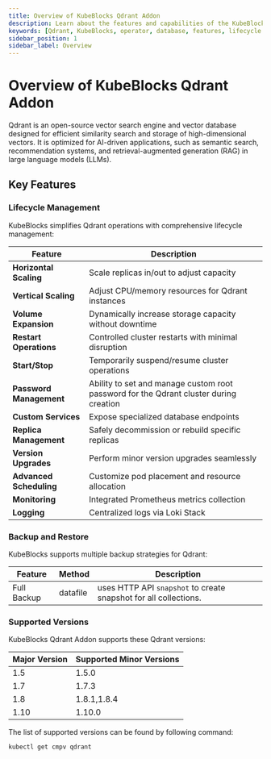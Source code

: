 ```yaml
---
title: Overview of KubeBlocks Qdrant Addon
description: Learn about the features and capabilities of the KubeBlocks Qdrant addon, including deployment topologies, lifecycle management, backup and restore, and supported versions.
keywords: [Qdrant, KubeBlocks, operator, database, features, lifecycle management, backup, restore]
sidebar_position: 1
sidebar_label: Overview
---
```


# Overview of KubeBlocks Qdrant Addon

Qdrant is an open-source vector search engine and vector database designed for efficient similarity search and storage of high-dimensional vectors. It is optimized for AI-driven applications, such as semantic search, recommendation systems, and retrieval-augmented generation (RAG) in large language models (LLMs).

## Key Features

### Lifecycle Management

KubeBlocks simplifies Qdrant operations with comprehensive lifecycle management:

| Feature                      | Description                                                                 |
|------------------------------|-----------------------------------------------------------------------------|
| **Horizontal Scaling**       | Scale replicas in/out to adjust capacity                                   |
| **Vertical Scaling**         | Adjust CPU/memory resources for Qdrant instances                       |
| **Volume Expansion**         | Dynamically increase storage capacity without downtime                     |
| **Restart Operations**       | Controlled cluster restarts with minimal disruption                        |
| **Start/Stop**               | Temporarily suspend/resume cluster operations                              |
| **Password Management**      | Ability to set and manage custom root password for the Qdrant cluster during creation |
| **Custom Services**          | Expose specialized database endpoints                                      |
| **Replica Management**       | Safely decommission or rebuild specific replicas                          |
| **Version Upgrades**         | Perform minor version upgrades seamlessly                                  |
| **Advanced Scheduling**      | Customize pod placement and resource allocation                           |
| **Monitoring**               | Integrated Prometheus metrics collection                                  |
| **Logging**                  | Centralized logs via Loki Stack                                           |


### Backup and Restore

KubeBlocks supports multiple backup strategies for Qdrant:

| Feature           | Method          | Description |
|-------------|--------|------------|
| Full Backup | datafile | uses HTTP API `snapshot` to create snapshot for all collections. |

### Supported Versions

KubeBlocks Qdrant Addon supports these Qdrant versions:

| Major Version | Supported Minor Versions       |
|---------------|--------------------------------|
| 1.5 | 1.5.0 |
| 1.7 | 1.7.3 |
| 1.8 | 1.8.1,1.8.4 |
| 1.10| 1.10.0 |

The list of supported versions can be found by following command:
```bash
kubectl get cmpv qdrant
```

